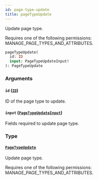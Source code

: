 ```yaml
---
id: page-type-update
title: pageTypeUpdate
---
```


Update page type.

Requires one of the following permissions: MANAGE_PAGE_TYPES_AND_ATTRIBUTES.

```graphql
pageTypeUpdate(
  id: ID
  input: PageTypeUpdateInput!
): PageTypeUpdate
```

### Arguments

#### `id` ([`ID`](../../../developer/api-reference/scalars/id))

ID of the page type to update.

#### `input` ([`PageTypeUpdateInput`](../../../developer/api-reference/inputs/page-type-update-input))

Fields required to update page type.

### Type

#### [`PageTypeUpdate`](../../../developer/api-reference/objects/page-type-update)

Update page type.

Requires one of the following permissions: MANAGE_PAGE_TYPES_AND_ATTRIBUTES.
